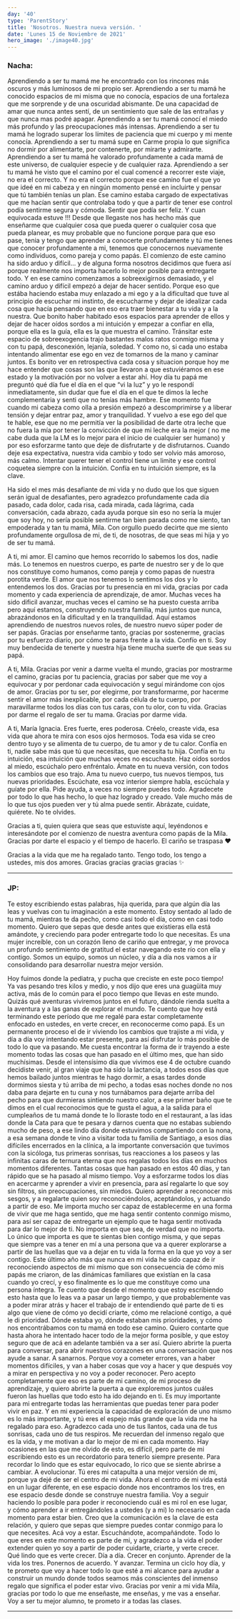 ```yaml
---
day: '40'
type: 'ParentStory'
title: 'Nosotros. Nuestra nueva versión. '
date: 'Lunes 15 de Noviembre de 2021'
hero_image: './image40.jpg'
---
```


### Nacha:

Aprendiendo a ser tu mamá me he encontrado con los rincones más oscuros y más luminosos de mi propio ser. Aprendiendo a ser tu mamá he conocido espacios de mi misma que no conocía, espacios de una fortaleza que me sorprende y de una oscuridad abismante. De una capacidad de amar que nunca antes sentí, de un sentimiento que sale de las entrañas y que nunca mas podré apagar. Aprendiendo a ser tu mamá conocí el miedo más profundo y las preocupaciones más intensas.
Aprendiendo a ser tu mamá he logrado superar los límites de paciencia que mi cuerpo y mi mente conocía. Aprendiendo a ser tu mamá supe en Carme propia lo que significa no dormir por alimentarte, por contenerte, por mirarte y admirarte. Aprendiendo a ser tu mamá he valorado profundamente a cada mamá de este universo, de cualquier especie y de cualquier raza. Aprendiendo a ser tu mamá he visto que el camino por el cual comencé a recorrer este viaje, no era el correcto.
Y no era el correcto porque ese camino fue el que yo que ideé en mi cabeza y en ningún momento pensé en incluirte y pensar que tú también tenías un plan. Ese camino estaba cargado de expectativas que me hacían sentir que controlaba todo y que a partir de tener ese control podía sentirme segura y cómoda. Sentir que podía ser feliz. Y cuan equivocada estuve !!!
Desde que llegaste nos has hecho más que enseñarme que cualquier cosa que pueda querer o cualquier cosa que pueda planear, es muy probable que no funcione porque para que eso pase, tenia y tengo que aprender a conocerte profundamente y tú me tienes que conocer profundamente a mi, tenemos que conocernos nuevamente como individuos, como pareja y como papás.
El comienzo de este camino ha sido arduo y difícil… y de alguna forma nosotros decidimos que fuera así porque realmente nos importa hacerlo lo mejor posible para entregarte todo.
Y en ese camino comenzamos a sobreexigirnos demasiado, y el camino arduo y difícil empezó a dejar de hacer sentido. Porque eso que estába haciendo estaba muy enlazado a mi ego y a la dificultad que tuve al principio de escuchar mi instinto, de escucharme y dejar de idealizar cada cosa que hacía pensando que en eso era traer bienestar a tu vida y a la nuestra.
Que bonito haber habitado esos espacios para aprender de ellos y dejar de hacer oídos sordos a mi intuición y empezar a confiar en ella, porque ella es la guía, ella es la que muestra el camino.
Tránsitar este espacio de sobreexogencia trajo bastantes malos ratos conmigo misma y con tu papá, desconexión, lejanía, soledad. Y como no, si cada uno estaba intentando alimentar ese ego en vez de tomarnos de la mano y caminar juntos. Es bonito ver en retrospectiva cada cosa y situacion porque hoy me hace entender que cosas son las que llevaron a que estuviéramos en ese estado y la motivación por no volver a estar ahí.
Hoy día tu papá me preguntó qué día fue el día en el que “vi la luz” y yo le respondí inmediatamente, sin dudar que fue el día en el que te dimos la leche complementaria y senti que no tenías más hambre. Ese momento fue cuando mi cabeza como olla a presión empezó a descomprimirse y a liberar tensión y dejar entrar paz, amor y tranquilidad.
Y vuelvo a ese ego del que te hable, ese que no me permitía ver la posibilidad de darte otra leche que no fuera la mía por tener la convicción de que mi leche era la mejor ( no me cabe duda que la LM es lo mejor para el inicio de cualquier ser humano) y por eso esforzarme tanto que deje de disfrutarte y de disfrutarnos. Cuando deje esa expectativa, nuestra vida cambio y todo ser volvio más amoroso, más calmo.
Intentar querer tener el control tiene un limite y ese control coquetea siempre con la intuición. Confía en tu intuición siempre, es la clave.

Ha sido el mes más desafiante de mi vida y no dudo que los que siguen serán igual de desafiantes, pero agradezco profundamente cada día pasado, cada dolor, cada risa, cada mirada, cada lágrima, cada conversación, cada abrazo, cada ayuda porque sin eso no sería la mujer que soy hoy, no sería posible sentirme tan bien parada como me siento, tan empoderada y tan tu mamá, Mila. Con orgullo puedo decirte que me siento profundamente orgullosa de mi, de ti, de nosotras, de que seas mi hija y yo de ser tu mamá.

A ti, mi amor. El camino que hemos recorrido lo sabemos los dos, nadie más. Lo tenemos en nuestros cuerpo, es parte de nuestro ser y de lo que nos constituye como humanos, como pareja y como papas de nuestra porotita verde. El amor que nos tenemos lo sentimos los dos y lo entendemos los dos.
Gracias por tu presencia en mi vida, gracias por cada momento y cada experiencia de aprendizaje, de amor. Muchas veces ha sido dificil avanzar, muchas veces el camino se ha puesto cuesta arriba pero aquí estamos, construyendo nuestra familia, más juntos que nunca, abrazándonos en la dificultad y en la tranquilidad. Aquí estamos aprendiendo de nuestros nuevos roles, de nuestro nuevo súper poder de ser papás.
Gracias por enseñarme tanto, gracias por sostenerme, gracias por tu esfuerzo diario, por cómo te paras frente a la vida.
Confío en ti.
Soy muy bendecida de tenerte y nuestra hija tiene mucha suerte de que seas su papá.

A ti, Mila. Gracias por venir a darme vuelta el mundo, gracias por mostrarme el camino, gracias por tu paciencia, gracias por saber que me voy a equivocar y por perdonar cada equivocación y seguí mirándome con ojos de amor. Gracias por tu ser, por elegirme, por transformarme, por hacerme sentir el amor más inexplicable, por cada célula de tu cuerpo, por maravillarme todos los días con tus caras, con tu olor, con tu vida.
Gracias por darme el regalo de ser tu mama.
Gracias por darme vida.

A ti, María Ignacia. Eres fuerte, eres poderosa. Créelo, creaste vida, esa vida que ahora te mira con esos ojos hermosos. Toda esa vida se creo dentro tuyo y se alimenta de tu cuerpo, de tu amor y de tu calor. Confía en ti, nadie sabe más que tú que necesitas, que necesita tu hija. Confía en tu intuición, esa intuición que muchas veces no escuchaste.
Haz oídos sordos al miedo, escúchalo pero enfréntalo.
Ámate en tu nueva versión, con todos los cambios que eso trajo. Ama tu nuevo cuerpo, tus nuevos tiempos, tus nuevas prioridades.
Escúchate, esa voz interior siempre habla, escúchala y guíate por ella.
Pide ayuda, a veces no siempre puedes todo.
Agradecete por todo lo que has hecho, lo que haz logrado y creado. Vale mucho más de lo que tus ojos pueden ver y tú alma puede sentir.
Abrázate, cuidate, quiérete.
No te olvides.

Gracias a ti, quien quiera que seas que estuviste aquí, leyéndonos e interesándote por el comienzo de nuestra aventura como papás de la Mila. Gracias por darte el espacio y el tiempo de hacerlo. El cariño se traspasa ❤️

Gracias a la vida que me ha regalado tanto.
Tengo todo, los tengo a ustedes, mis dos amores.
Gracias gracias gracias gracias ✨

---

### JP:

Te estoy escribiendo estas palabras, hija querida, para que algún día las leas y vuelvas con tu imaginación a este momento. Estoy sentado al lado de tu mamá, mientras te da pecho, como casi todo el día, como en casi todo momento. Quiero que sepas que desde antes que existieras ella está amándote, y creciendo para poder entregarte todo lo que necesitas. Es una mujer increíble, con un corazón lleno de cariño que entregar, y me provoca un profundo sentimiento de gratitud el estar navegando este río con ella y contigo. Somos un equipo, somos un núcleo, y día a día nos vamos a ir consolidando para desarrollar nuestra mejor versión.

Hoy fuimos donde la pediatra, y pucha que creciste en este poco tiempo! Ya vas pesando tres kilos y medio, y nos dijo que eres una guagüita muy activa, más de lo común para el poco tiempo que llevas en este mundo. Quizás qué aventuras viviremos juntos en el futuro, dándole rienda suelta a la aventura y a las ganas de explorar el mundo. Te cuento que hoy está terminando este período que me regalé para estar completamente enfocado en ustedes, en verte crecer, en reconocerme como papá. Es un permanente proceso el de ir viviendo los cambios que trajiste a mi vida, y día a día voy intentando estar presente, para así disfrutar lo más posible de todo lo que va pasando. Me cuesta encontrar la forma de ir trayendo a este momento todas las cosas que han pasado en el último mes, que han sido muchísimas. Desde el intensísimo día que vivimos ese 4 de octubre cuando decidiste venir, al gran viaje que ha sido la lactancia, a todos esos días que hemos bailado juntos mientras te hago dormir, a esas tardes donde dormimos siesta y tú arriba de mi pecho, a todas esas noches donde no nos daba para dejarte en tu cuna y nos turnábamos para dejarte arriba del pecho para que durmieras sintiendo nuestro calor, a ese primer baño que te dimos en el cual reconocimos que te gusta el agua, a la salida para el cumpleaños de tu mamá donde te lo lloraste todo en el restaurant, a las idas donde la Cata para que te pesara y darnos cuenta que no estabas subiendo mucho de peso, a ese lindo día donde estuvimos compartiendo con la nona, a esa semana donde te vino a visitar toda tu familia de Santiago, a esos días difíciles encerrados en la clínica, a la importante conversación que tuvimos con la sicóloga, tus primeras sonrisas, tus reacciones a los paseos y las infinitas caras de ternura eterna que nos regalas todos los días en muchos momentos diferentes. Tantas cosas que han pasado en estos 40 días, y tan rápido que se ha pasado al mismo tiempo. Voy a esforzarme todos los días en acercarme y aprender a vivir en presencia, para así regalarte lo que soy sin filtros, sin preocupaciones, sin miedos. Quiero aprender a reconocer mis sesgos, y a regalarte quien soy reconociéndolos, aceptándolos, y actuando a partir de eso. Me importa mucho ser capaz de establecerme en una forma de vivir que me haga sentido, que me haga sentir contento conmigo mismo, para así ser capaz de entregarte un ejemplo que te haga sentir motivada para dar lo mejor de ti. No importa en que sea, de verdad que no importa. Lo único que importa es que te sientas bien contigo misma, y que sepas que siempre vas a tener en mí a una persona que va a querer explorarse a partir de las huellas que va a dejar en tu vida la forma en la que yo voy a ser contigo. Este último año más que nunca en mi vida he sido capaz de ir reconociendo aspectos de mi mismo que son consecuencia de cómo mis papás me criaron, de las dinámicas familiares que existían en la casa cuando yo crecí, y eso finalmente es lo que me constituye como una persona íntegra. Te cuento que desde el momento que estoy escribiendo esto hasta que lo leas va a pasar un largo tiempo, y que probablemente vas a poder mirar atrás y hacer el trabajo de ir entendiendo qué parte de ti es algo que viene de cómo yo decidí criarte, cómo me relacioné contigo, a qué le di prioridad. Dónde estaba yo, dónde estaban mis prioridades, y cómo nos encontrábamos con tu mamá en todo ese camino. Quiero contarte que hasta ahora he intentado hacer todo de la mejor forma posible, y que estoy seguro que de acá en adelante también va a ser así. Quiero abrirte la puerta para conversar, para abrir nuestros corazones en una conversación que nos ayude a sanar. A sanarnos. Porque voy a cometer errores, van a haber momentos difíciles, y van a haber cosas que voy a hacer y que después voy a mirar en perspectiva y no voy a poder reconocer. Pero acepto completamente que eso es parte de mi camino, de mi proceso de aprendizaje, y quiero abrirte la puerta a que exploremos juntos cuáles fueron las huellas que todo esto ha ido dejando en ti. Es muy importante para mi entregarte todas las herramientas que puedas tener para poder vivir en paz. Y en mi experiencia la capacidad de exploración de uno mismo es lo más importante, y tú eres el espejo más grande que la vida me ha regalado para eso. Agradezco cada uno de tus llantos, cada una de tus sonrisas, cada uno de tus respiros. Me recuerdan del inmenso regalo que es la vida, y me motivan a dar lo mejor de mi en cada momento. Hay ocasiones en las que me olvido de esto, es difícil, pero parte de mi escribiendo esto es un recordatorio para tenerlo siempre presente. Para recordar lo lindo que es estar equivocado, lo rico que se siente abrirse a cambiar. A evolucionar. Tú eres mi catapulta a una mejor versión de mi, porque ya dejé de ser el centro de mi vida. Ahora el centro de mi vida está en un lugar diferente, en ese espacio donde nos encontramos los tres, en ese espacio desde donde se construye nuestra familia. Voy a seguir haciendo lo posible para poder ir reconociendo cuál es mi rol en ese lugar, y cómo aprender a ir entregándoles a ustedes (y a mi) lo necesario en cada momento para estar bien. Creo que la comunicación es la clave de esta relación, y quiero que sepas que siempre puedes contar conmigo para lo que necesites. Acá voy a estar. Escuchándote, acompañándote. Todo lo que eres en este momento es parte de mi, y agradezco a la vida el poder extender quien yo soy a partir de poder cuidarte, criarte, y verte crecer. Qué lindo que es verte crecer. Día a día. Crecer en conjunto. Aprender de la vida los tres. Ponernos de acuerdo. Y avanzar. Termina un ciclo hoy día, y te prometo que voy a hacer todo lo que esté a mi alcance para ayudar a construir un mundo donde todos seamos más conscientes del inmenso regalo que significa el poder estar vivo. Gracias por venir a mi vida Mila, gracias por todo lo que me enseñaste, me enseñas, y me vas a enseñar. Voy a ser tu mejor alumno, te prometo ir a todas las clases.

---
